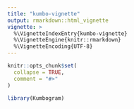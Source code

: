 ```yaml
---
title: "kumbo-vignette"
output: rmarkdown::html_vignette
vignette: >
  %\VignetteIndexEntry{kumbo-vignette}
  %\VignetteEngine{knitr::rmarkdown}
  %\VignetteEncoding{UTF-8}
---
```


```r
knitr::opts_chunk$set(
  collapse = TRUE,
  comment = "#>"
)
```

```r
library(Kumbogram)
```
